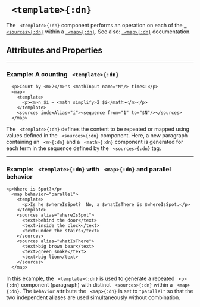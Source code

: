 


# ` <template>{:dn}`


The ` <template>{:dn}` component performs an operation on each of the [` <sources>{:dn}`](sources.mdx) within a [` <map>{:dn}`](map.mdx).  See also: [` <map>{:dn}`](map.mdx) documentation.


## Attributes and Properties 
 <AttrDisplay name='template'/> 
 <PropDisplay name='template'/>
 
---

### Example: A counting ` <template>{:dn}`


```doenet-editor-horiz
  <p>Count by <m>2</m>'s <mathInput name="N"/> times:</p>   
  <map>
    <template>
      <p><m>n_$i = <math simplify>2 $i</math></m></p>  
    </template>
    <sources indexAlias="i"><sequence from="1" to="$N"/></sources>
  </map>
```



The ` <template>{:dn}` defines the content to be repeated or mapped using values defined in the ` <sources>{:dn}` component. Here, a new paragraph containing an ` <m>{:dn}` and a ` <math>{:dn}` component is generated for each term in the sequence defined by the ` <sources>{:dn}` tag.



---

### Example: ` <template>{:dn}` with ` <map>{:dn}` and parallel behavior


```doenet-editor-horiz
<p>Where is Spot?</p>
  <map behavior="parallel">
    <template>
      <p>Is he $whereIsSpot?  No, a $whatIsThere is $whereIsSpot.</p>  
    </template>
    <sources alias="whereIsSpot">
      <text>behind the door</text>
      <text>inside the clock</text>
      <text>under the stairs</text>
    </sources>
    <sources alias="whatIsThere">
      <text>big brown bear</text>
      <text>green snake</text>
      <text>big lion</text>
    </sources>
  </map>
```



In this example, the ` <template>{:dn}` is used to generate a repeated ` <p>{:dn}` component (paragraph) with distinct ` <sources>{:dn}` within a ` <map>{:dn}`. The `behavior` attribute the ` <map>{:dn}` is set to `"parallel"` so that the two independent aliases are used simultaneously without combination.



